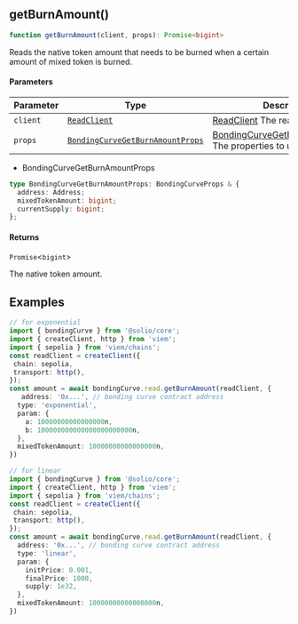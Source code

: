 <a id="getBurnAmount"></a>

## getBurnAmount()

```ts copy
function getBurnAmount(client, props): Promise<bigint>
```

Reads the native token amount that needs to be burned when a certain amount
of mixed token is burned.

#### Parameters

| Parameter | Type | Description |
| ------ | ------ | ------ |
| `client` | [`ReadClient`](../../types.mdx#ReadClient) | [ReadClient](../../types.mdx#ReadClient) The read client to use. |
| `props` | [`BondingCurveGetBurnAmountProps`](get-burn-amount.mdx#BondingCurveGetBurnAmountProps) | [BondingCurveGetBurnAmountProps](get-burn-amount.mdx#BondingCurveGetBurnAmountProps) The properties to use. |

<a id="BondingCurveGetBurnAmountProps"></a>

- BondingCurveGetBurnAmountProps

```ts copy
type BondingCurveGetBurnAmountProps: BondingCurveProps & {
  address: Address;
  mixedTokenAmount: bigint;
  currentSupply: bigint;
};
```

#### Returns

`Promise`&lt;`bigint`&gt;

The native token amount.

## Examples

```ts copy filename="bonding-curve.ts"
// for exponential
import { bondingCurve } from '@solio/core';
import { createClient, http } from 'viem';
import { sepolia } from 'viem/chains';
const readClient = createClient({
 chain: sepolia,
 transport: http(),
});
const amount = await bondingCurve.read.getBurnAmount(readClient, {
   address: '0x...', // bonding curve contract address
  type: 'exponential',
  param: {
    a: 10000000000000000n,
    b: 100000000000000000000000n,
  },
  mixedTokenAmount: 10000000000000000n,
})
```

```ts copy filename="bonding-curve.ts"
// for linear
import { bondingCurve } from '@solio/core';
import { createClient, http } from 'viem';
import { sepolia } from 'viem/chains';
const readClient = createClient({
 chain: sepolia,
 transport: http(),
});
const amount = await bondingCurve.read.getBurnAmount(readClient, {
  address: '0x...', // bonding curve contract address
  type: 'linear',
  param: {
    initPrice: 0.001,
    finalPrice: 1000,
    supply: 1e32,
  },
  mixedTokenAmount: 10000000000000000n,
})
```

